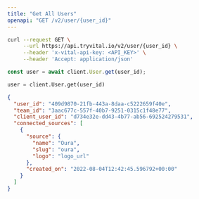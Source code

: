 ```yaml
---
title: "Get All Users"
openapi: "GET /v2/user/{user_id}"
---
```


<RequestExample>

```bash Shell
curl --request GET \
     --url https://api.tryvital.io/v2/user/{user_id} \
     --header 'x-vital-api-key: <API_KEY>' \
     --header 'Accept: application/json'
```

```js JavaScript
const user = await client.User.get(user_id);
```

```python Python
user = client.User.get(user_id)
```

</RequestExample>

<ResponseExample>

```json Example
{
  "user_id": "409d9870-21fb-443a-8daa-c5222659f40e",
  "team_id": "3aac677c-557f-40b7-9251-0315c1f48e77",
  "client_user_id": "d734e32e-dd43-4b77-ab56-692524279531",
  "connected_sources": [
    {
      "source": {
        "name": "Oura",
        "slug": "oura",
        "logo": "logo_url"
      },
      "created_on": "2022-08-04T12:42:45.596792+00:00"
    }
  ]
}
```

</ResponseExample>
